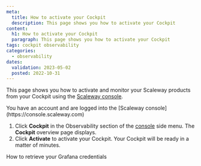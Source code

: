```yaml
---
meta:
  title: How to activate your Cockpit
  description: This page shows you how to activate your Cockpit
content:
  h1: How to activate your Cockpit
  paragraph: This page shows you how to activate your Cockpit
tags: cockpit observability
categories:
  - observability
dates:
  validation: 2023-05-02
  posted: 2022-10-31
---
```


This page shows you how to activate and monitor your Scaleway products from your Cockpit using the [Scaleway console](https://console.scaleway.com/).

<Macro id="iam-requirements" />

<Message type="requirement">
  You have an account and are logged into the [Scaleway console](https://console.scaleway.com)
</Message>

1. Click **Cockpit** in the Observability section of the [console](https://console.scaleway.com/) side menu. The **Cockpit** overview page displays.
2. Click **Activate** to activate your Cockpit. Your Cockpit will be ready in a matter of minutes.

<Navigation title="See Also">
  <NextButton to="/observability/cockpit/how-to/retrieve-grafana-credentials/">How to retrieve your Grafana credentials</NextButton>
</Navigation>